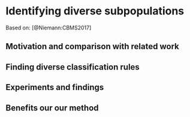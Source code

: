 # Identifying diverse subpopulations {#sdclu}

Based on: [@Niemann:CBMS2017]

## Motivation and comparison with related work  

## Finding diverse classification rules  

## Experiments and findings  

## Benefits our our method
